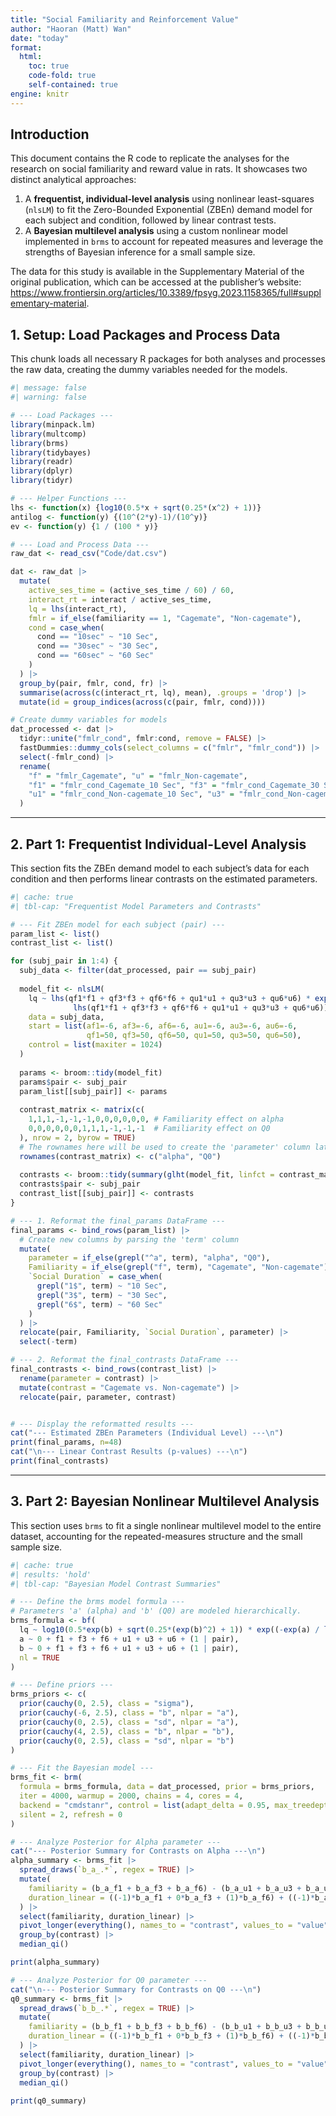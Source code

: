 ```yaml
---
title: "Social Familiarity and Reinforcement Value"
author: "Haoran (Matt) Wan"
date: "today"
format: 
  html:
    toc: true
    code-fold: true
    self-contained: true
engine: knitr
---
```


## Introduction

This document contains the R code to replicate the analyses for the research on social familiarity and reward value in rats. It showcases two distinct analytical approaches:

1.  A **frequentist, individual-level analysis** using nonlinear least-squares (`nlsLM`) to fit the Zero-Bounded Exponential (ZBEn) demand model for each subject and condition, followed by linear contrast tests.
2.  A **Bayesian multilevel analysis** using a custom nonlinear model implemented in `brms` to account for repeated measures and leverage the strengths of Bayesian inference for a small sample size.

The data for this study is available in the Supplementary Material of the original publication, which can be accessed at the publisher's website: <https://www.frontiersin.org/articles/10.3389/fpsyg.2023.1158365/full#supplementary-material>.

## 1. Setup: Load Packages and Process Data

This chunk loads all necessary R packages for both analyses and processes the raw data, creating the dummy variables needed for the models.

```r
#| message: false
#| warning: false

# --- Load Packages ---
library(minpack.lm) 
library(multcomp)   
library(brms)       
library(tidybayes) 
library(readr)
library(dplyr)
library(tidyr)

# --- Helper Functions ---
lhs <- function(x) {log10(0.5*x + sqrt(0.25*(x^2) + 1))}
antilog <- function(y) {(10^(2*y)-1)/(10^y)}
ev <- function(y) {1 / (100 * y)}

# --- Load and Process Data ---
raw_dat <- read_csv("Code/dat.csv")

dat <- raw_dat |>
  mutate(
    active_ses_time = (active_ses_time / 60) / 60,
    interact_rt = interact / active_ses_time,
    lq = lhs(interact_rt),
    fmlr = if_else(familiarity == 1, "Cagemate", "Non-cagemate"),
    cond = case_when(
      cond == "10sec" ~ "10 Sec",
      cond == "30sec" ~ "30 Sec",
      cond == "60sec" ~ "60 Sec"
    )
  ) |>
  group_by(pair, fmlr, cond, fr) |>
  summarise(across(c(interact_rt, lq), mean), .groups = 'drop') |>
  mutate(id = group_indices(across(c(pair, fmlr, cond))))

# Create dummy variables for models
dat_processed <- dat |>
  tidyr::unite("fmlr_cond", fmlr:cond, remove = FALSE) |>
  fastDummies::dummy_cols(select_columns = c("fmlr", "fmlr_cond")) |>
  select(-fmlr_cond) |>
  rename(
    "f" = "fmlr_Cagemate", "u" = "fmlr_Non-cagemate",
    "f1" = "fmlr_cond_Cagemate_10 Sec", "f3" = "fmlr_cond_Cagemate_30 Sec", "f6" = "fmlr_cond_Cagemate_60 Sec",
    "u1" = "fmlr_cond_Non-cagemate_10 Sec", "u3" = "fmlr_cond_Non-cagemate_30 Sec", "u6" = "fmlr_cond_Non-cagemate_60 Sec"
  )
```

---

## 2. Part 1: Frequentist Individual-Level Analysis

This section fits the ZBEn demand model to each subject's data for each condition and then performs linear contrasts on the estimated parameters.

```r
#| cache: true
#| tbl-cap: "Frequentist Model Parameters and Contrasts"

# --- Fit ZBEn model for each subject (pair) ---
param_list <- list()
contrast_list <- list()

for (subj_pair in 1:4) {
  subj_data <- filter(dat_processed, pair == subj_pair)
  
  model_fit <- nlsLM(
    lq ~ lhs(qf1*f1 + qf3*f3 + qf6*f6 + qu1*u1 + qu3*u3 + qu6*u6) * exp((-exp(af1*f1 + af3*f3 + af6*f6 + au1*u1 + au3*u3 + au6*u6) / 
              lhs(qf1*f1 + qf3*f3 + qf6*f6 + qu1*u1 + qu3*u3 + qu6*u6)) * (qf1*f1 + qf3*f3 + qf6*f6 + qu1*u1 + qu3*u3 + qu6*u6) * fr),
    data = subj_data,
    start = list(af1=-6, af3=-6, af6=-6, au1=-6, au3=-6, au6=-6,
                 qf1=50, qf3=50, qf6=50, qu1=50, qu3=50, qu6=50),
    control = list(maxiter = 1024)
  )
  
  params <- broom::tidy(model_fit)
  params$pair <- subj_pair
  param_list[[subj_pair]] <- params
  
  contrast_matrix <- matrix(c(
    1,1,1,-1,-1,-1,0,0,0,0,0,0, # Familiarity effect on alpha
    0,0,0,0,0,0,1,1,1,-1,-1,-1  # Familiarity effect on Q0
  ), nrow = 2, byrow = TRUE)
  # The rownames here will be used to create the 'parameter' column later
  rownames(contrast_matrix) <- c("alpha", "Q0")
  
  contrasts <- broom::tidy(summary(glht(model_fit, linfct = contrast_matrix)))
  contrasts$pair <- subj_pair
  contrast_list[[subj_pair]] <- contrasts
}

# --- 1. Reformat the final_params DataFrame ---
final_params <- bind_rows(param_list) |>
  # Create new columns by parsing the 'term' column
  mutate(
    parameter = if_else(grepl("^a", term), "alpha", "Q0"),
    Familiarity = if_else(grepl("f", term), "Cagemate", "Non-cagemate"),
    `Social Duration` = case_when(
      grepl("1$", term) ~ "10 Sec",
      grepl("3$", term) ~ "30 Sec",
      grepl("6$", term) ~ "60 Sec"
    )
  ) |>
  relocate(pair, Familiarity, `Social Duration`, parameter) |>
  select(-term) 

# --- 2. Reformat the final_contrasts DataFrame ---
final_contrasts <- bind_rows(contrast_list) |>
  rename(parameter = contrast) |>
  mutate(contrast = "Cagemate vs. Non-cagemate") |>
  relocate(pair, parameter, contrast)


# --- Display the reformatted results ---
cat("--- Estimated ZBEn Parameters (Individual Level) ---\n")
print(final_params, n=48)
cat("\n--- Linear Contrast Results (p-values) ---\n")
print(final_contrasts)
```

---

## 3. Part 2: Bayesian Nonlinear Multilevel Analysis

This section uses `brms` to fit a single nonlinear multilevel model to the entire dataset, accounting for the repeated-measures structure and the small sample size.

```r
#| cache: true
#| results: 'hold'
#| tbl-cap: "Bayesian Model Contrast Summaries"

# --- Define the brms model formula ---
# Parameters 'a' (alpha) and 'b' (Q0) are modeled hierarchically.
brms_formula <- bf(
  lq ~ log10(0.5*exp(b) + sqrt(0.25*(exp(b)^2) + 1)) * exp((-exp(a) / log10(0.5*exp(b) + sqrt(0.25*(exp(b)^2) + 1))) * exp(b) * fr),
  a ~ 0 + f1 + f3 + f6 + u1 + u3 + u6 + (1 | pair),
  b ~ 0 + f1 + f3 + f6 + u1 + u3 + u6 + (1 | pair),
  nl = TRUE
)

# --- Define priors ---
brms_priors <- c(
  prior(cauchy(0, 2.5), class = "sigma"),
  prior(cauchy(-6, 2.5), class = "b", nlpar = "a"),
  prior(cauchy(0, 2.5), class = "sd", nlpar = "a"),
  prior(cauchy(4, 2.5), class = "b", nlpar = "b"),
  prior(cauchy(0, 2.5), class = "sd", nlpar = "b")
)

# --- Fit the Bayesian model ---
brms_fit <- brm(
  formula = brms_formula, data = dat_processed, prior = brms_priors,
  iter = 4000, warmup = 2000, chains = 4, cores = 4,
  backend = "cmdstanr", control = list(adapt_delta = 0.95, max_treedepth = 10),
  silent = 2, refresh = 0
)

# --- Analyze Posterior for Alpha parameter ---
cat("--- Posterior Summary for Contrasts on Alpha ---\n")
alpha_summary <- brms_fit |>
  spread_draws(`b_a_.*`, regex = TRUE) |>
  mutate(
    familiarity = (b_a_f1 + b_a_f3 + b_a_f6) - (b_a_u1 + b_a_u3 + b_a_u6),
    duration_linear = ((-1)*b_a_f1 + 0*b_a_f3 + (1)*b_a_f6) + ((-1)*b_a_u1 + 0*b_a_u3 + (1)*b_a_u6)
  ) |>
  select(familiarity, duration_linear) |>
  pivot_longer(everything(), names_to = "contrast", values_to = "value") |>
  group_by(contrast) |>
  median_qi()

print(alpha_summary)

# --- Analyze Posterior for Q0 parameter ---
cat("\n--- Posterior Summary for Contrasts on Q0 ---\n")
q0_summary <- brms_fit |>
  spread_draws(`b_b_.*`, regex = TRUE) |>
  mutate(
    familiarity = (b_b_f1 + b_b_f3 + b_b_f6) - (b_b_u1 + b_b_u3 + b_b_u6),
    duration_linear = ((-1)*b_b_f1 + 0*b_b_f3 + (1)*b_b_f6) + ((-1)*b_b_u1 + 0*b_b_u3 + (1)*b_b_u6)
  ) |>
  select(familiarity, duration_linear) |>
  pivot_longer(everything(), names_to = "contrast", values_to = "value") |>
  group_by(contrast) |>
  median_qi()
  
print(q0_summary)
```